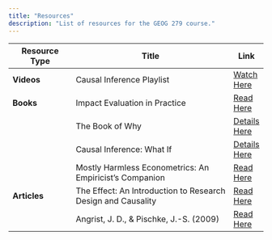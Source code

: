 ```yaml
---
title: "Resources"
description: "List of resources for the GEOG 279 course."
---
```


| **Resource Type**   | **Title**                                           | **Link** |
|---------------------|-----------------------------------------------------|----------|
| **Videos**          | Causal Inference Playlist                           | [Watch Here](https://www.youtube.com/playlist?list=PLrT2bltLvf_Ak1hKzm0C-Yr1UD08XJ-H8) |
| **Books**           | Impact Evaluation in Practice                       | [Read Here](books/impact_eval_book.pdf) |
|                     | The Book of Why                                     | [Details Here](http://repo.darmajaya.ac.id/5342/1/The%20book%20of%20why_%20the%20new%20science%20of%20cause%20and%20effect%20%28%20PDFDrive%20%29.pdf) |
|                     | Causal Inference: What If                          | [Details Here](https://www.hsph.harvard.edu/miguel-hernan/wp-content/uploads/sites/1268/2024/01/hernanrobins_WhatIf_2jan24.pdf) |
|                     | Mostly Harmless Econometrics: An Empiricist's Companion | [Read Here](books/mostly_harmless_econometrics.pdf) |
| **Articles**        | The Effect: An Introduction to Research Design and Causality | [Read Here](https://theeffectbook.net/) |
|                     | Angrist, J. D., & Pischke, J.-S. (2009)            | [Read Here](Books/mostly_harmless_econometrics.pdf) |
